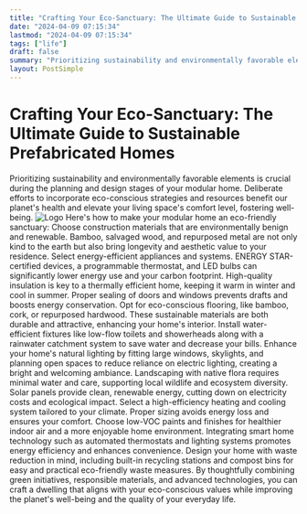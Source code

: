 ```yaml
---
title: "Crafting Your Eco-Sanctuary: The Ultimate Guide to Sustainable Prefabricated Homes"
date: "2024-04-09 07:15:34"
lastmod: "2024-04-09 07:15:34"
tags: ["life"]
draft: false
summary: "Prioritizing sustainability and environmentally favorable elements is crucial during the planning and design stages of your modular home. Deliberate efforts to incorporate eco-conscious strategies and resources benefit our planet's health and elevate your living space's comfort level, fostering well-being."
layout: PostSimple
---
```

# Crafting Your Eco-Sanctuary: The Ultimate Guide to Sustainable Prefabricated Homes
Prioritizing sustainability and environmentally favorable elements is crucial during the planning and design stages of your modular home. Deliberate efforts to incorporate eco-conscious strategies and resources benefit our planet's health and elevate your living space's comfort level, fostering well-being.
<img alt="Logo" class="lazyImg" data-src="https://cdn.seniorsselection.com/src_image/4c6af4ebb6cfede1e76b64e7c06a1878.webp" src="/statics/image/loading.webp"/>
Here's how to make your modular home an eco-friendly sanctuary:
Choose construction materials that are environmentally benign and renewable. Bamboo, salvaged wood, and repurposed metal are not only kind to the earth but also bring longevity and aesthetic value to your residence.
Select energy-efficient appliances and systems. ENERGY STAR-certified devices, a programmable thermostat, and LED bulbs can significantly lower energy use and your carbon footprint.
High-quality insulation is key to a thermally efficient home, keeping it warm in winter and cool in summer. Proper sealing of doors and windows prevents drafts and boosts energy conservation.
Opt for eco-conscious flooring, like bamboo, cork, or repurposed hardwood. These sustainable materials are both durable and attractive, enhancing your home's interior.
Install water-efficient fixtures like low-flow toilets and showerheads along with a rainwater catchment system to save water and decrease your bills.
Enhance your home's natural lighting by fitting large windows, skylights, and planning open spaces to reduce reliance on electric lighting, creating a bright and welcoming ambiance.
Landscaping with native flora requires minimal water and care, supporting local wildlife and ecosystem diversity.
Solar panels provide clean, renewable energy, cutting down on electricity costs and ecological impact.
Select a high-efficiency heating and cooling system tailored to your climate. Proper sizing avoids energy loss and ensures your comfort.
Choose low-VOC paints and finishes for healthier indoor air and a more enjoyable home environment.
Integrating smart home technology such as automated thermostats and lighting systems promotes energy efficiency and enhances convenience.
Design your home with waste reduction in mind, including built-in recycling stations and compost bins for easy and practical eco-friendly waste measures.
By thoughtfully combining green initiatives, responsible materials, and advanced technologies, you can craft a dwelling that aligns with your eco-conscious values while improving the planet's well-being and the quality of your everyday life.
        